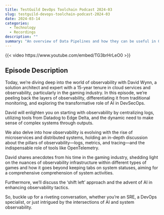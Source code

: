 ```yaml
---
title: TestGuild DevOps Toolchain Podcast 2024-03
slug: testguild-devops-toolchain-podcast-2024-03
date: 2024-03-14
categories:
  - Technology
  - Recordings
description: ""
summary: "An overview of Data Pipelines and how they can be useful in Observability"
---
```


{{< video https://www.youtube.com/embed/TG3brHrLeO0 >}}

## Episode Description

Today, we're diving deep into the world of observability with David Wynn, a solution architect and expert with a 15-year tenure in cloud services and observability, particularly in the gaming industry. In this episode, we're peeling back the layers of observability, differentiating it from traditional monitoring, and exploring the transformative role of AI in DevSecOps.

David will enlighten you on starting with observability by centralizing logs, utilizing tools from Datadog to Edge Delta, and the dynamic need to make sense of complex systems through outputs.

We also delve into how observability is evolving with the rise of microservices and distributed systems, holding an in-depth discussion about the pillars of observability—logs, metrics, and tracing—and the indispensable role of tools like OpenTelemetry.

David shares anecdotes from his time in the gaming industry, shedding light on the nuances of observability infrastructure within different types of games and how it goes beyond keeping tabs on system statuses, aiming for a comprehensive comprehension of system activities.

Furthermore, we'll discuss the 'shift left' approach and the advent of AI in enhancing observability tactics.

So, buckle up for a riveting conversation, whether you're an SRE, a DevOps specialist, or just intrigued by the intersections of AI and system observability.